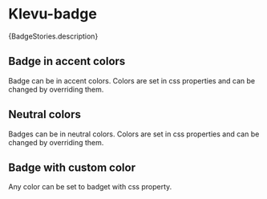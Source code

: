 
<Meta of={BadgeStories} />

# Klevu-badge

<Markdown>{BadgeStories.description}</Markdown>

## Badge in accent colors

Badge can be in accent colors. Colors are set in css properties and can be changed by overriding them.

<Canvas of={BadgeStories.Badges} />

<Controls />

## Neutral colors

Badges can be in neutral colors. Colors are set in css properties and can be changed by overriding them.

<Canvas of={BadgeStories.NeutralBadges} />

## Badge with custom color

Any color can be set to badget with css property.

<Canvas of={BadgeStories.CustomColor} />
